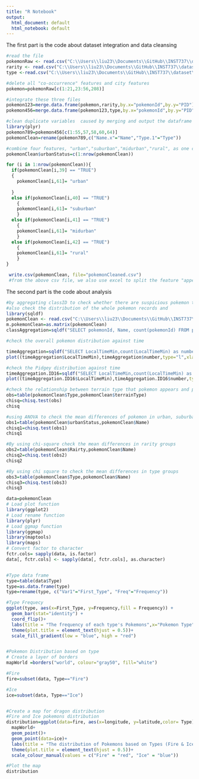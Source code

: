 ---
title: "R Notebook"
output:
  html_document: default
  html_notebook: default
---
The first part is the code about dataset integration and data cleansing
```{r}
#read the file
pokemonRaw <- read.csv("C:\\Users\\liu23\\Documents\\GitHub\\INST737\\dataset\\300k.csv")
rarity <- read.csv("C:\\Users\\liu23\\Documents\\GitHub\\INST737\\dataset\\pokemonRairty.csv")
type <-read.csv("C:\\Users\\liu23\\Documents\\GitHub\\INST737\\dataset\\pokemonGOInfo.csv")

#delete all "co-occurrence" features and city features
pokemon=pokemonRaw[c(1:21,23:56,208)]

#integrate these three files
pokemon123=merge.data.frame(pokemon,rarity,by.x="pokemonId",by.y="PID")
pokemon456=merge.data.frame(pokemon123,type,by.x="pokemonId",by.y="PID")

#clean duplicate variables  caused by merging and output the dataframe as a csv file
library(plyr)
pokemon789=pokemon456[c(1:55,57,58,60,64)]
pokemonClean=rename(pokemon789,c("Name.x"="Name","Type.1"="Type"))

#combine four features, "urban","suburban","midurban","rural", as one categorical variable
pokemonClean$urbanStatus=c(1:nrow(pokemonClean))

for (i in 1:nrow(pokemonClean)){  
  if(pokemonClean[i,39] == "TRUE")
  {
    pokemonClean[i,61]= "urban"
   
  }
  else if(pokemonClean[i,40] == "TRUE")
    {
    pokemonClean[i,61]= "suburban"
    }
  else if(pokemonClean[i,41] == "TRUE")
    {
    pokemonClean[i,61]= "midurban"
    }
  else if(pokemonClean[i,42] == "TRUE")
    {
    pokemonClean[i,61]= "rural"
    }
}

 write.csv(pokemonClean, file="pokemonCleaned.csv")
 #from the above csv file, we also use excel to split the feature "appearedLocalTime"
```

The second part is the code about analysis
```{r}
#by aggregating classID to check whether there are suspicious pokemon that should not be recorded in the dataset
#also check the distribution of the whole pokemon records and 
library(sqldf)
pokemonClean <- read.csv("C:\\Users\\liu23\\Documents\\GitHub\\INST737\\dataset\\pokemonCleaned.csv")
m.pokemonClean=as.matrix(pokemonClean)
classAggregation=sqldf("SELECT pokemonId, Name, count(pokemonId) FROM pokemonClean GROUP BY pokemonId")

#check the overall pokemon distribution against time

timeAggregation=sqldf("SELECT LocalTimeMin,count(LocalTimeMin) as number FROM pokemonClean GROUP BY localTimeMin")
plot((timeAggregation$LocalTimeMin),timeAggregation$number,type="l",xlab="Time",ylab="The Frequency of Appearance",main="The overall distribution of Pokemon against time")

#check the Pidgey distribution against time
timeAggregation.ID16=sqldf("SELECT LocalTimeMin,count(LocalTimeMin) as number FROM pokemonClean WHERE pokemonID=16 GROUP BY localTimeMin")
plot((timeAggregation.ID16$LocalTimeMin),timeAggregation.ID16$number,type="l",xlab="Time",ylab="The Frequency of Appearance",main="The distribution of Pidgey against time")

#check the relationship between terrain type that pokemon appears and pokemon type by using chi-square
obs=table(pokemonClean$Type,pokemonClean$terrainType)
chisq=chisq.test(obs)
chisq

#using ANOVA to check the mean differences of pokemon in urban, suburban, midurban and rural area
obs1=table(pokemonClean$urbanStatus,pokemonClean$Name)
chisq1=chisq.test(obs1)
chisq1

#By using chi-square check the mean differences in rarity groups
obs2=table(pokemonClean$Rairty,pokemonClean$Name)
chisq2=chisq.test(obs2)
chisq2

#By using chi square to check the mean differences in type groups
obs3=table(pokemonClean$Type,pokemonClean$Name)
chisq3=chisq.test(obs3)
chisq3

data=pokemonClean
# Load plot function
library(ggplot2)
# Load rename function
library(plyr)
# Load ggmap function
library(ggmap)
library(maptools)
library(maps)
# Convert factor to character
fctr.cols= sapply(data, is.factor)
data[, fctr.cols] <- sapply(data[, fctr.cols], as.character)


#Type data frame
type=table(data$Type)
type=as.data.frame(type)
type=rename(type, c("Var1"="First_Type", "Freq"="Frequency"))

#Type Frequecy 
ggplot(type, aes(x=First_Type, y=Frequency,fill = Frequency)) + 
  geom_bar(stat="identity") +
  coord_flip()+
  labs(title = "The frequency of each type's Pokemons",x="Pokemon Type")+
  theme(plot.title = element_text(hjust = 0.5))+
  scale_fill_gradient(low = "blue", high = "red")


#Pokemon Distribution based on type
# Create a layer of borders
mapWorld =borders("world", colour="gray50", fill="white")

#Fire
fire=subset(data, Type=="Fire")

#Ice
ice=subset(data, Type=="Ice")


#Create a map for dragon distribution
#Fire and Ice pokemons distribution
distribution=ggplot(data=fire, aes(x=longitude, y=latitude,color= Type)) +
  mapWorld+
  geom_point()+
  geom_point(data=ice)+
  labs(title = "The distribution of Pokemons based on Types (Fire & Ice)")+
  theme(plot.title = element_text(hjust = 0.5))+
  scale_colour_manual(values = c("Fire" = "red", "Ice" = "blue"))

#Plot the map  
distribution

```

